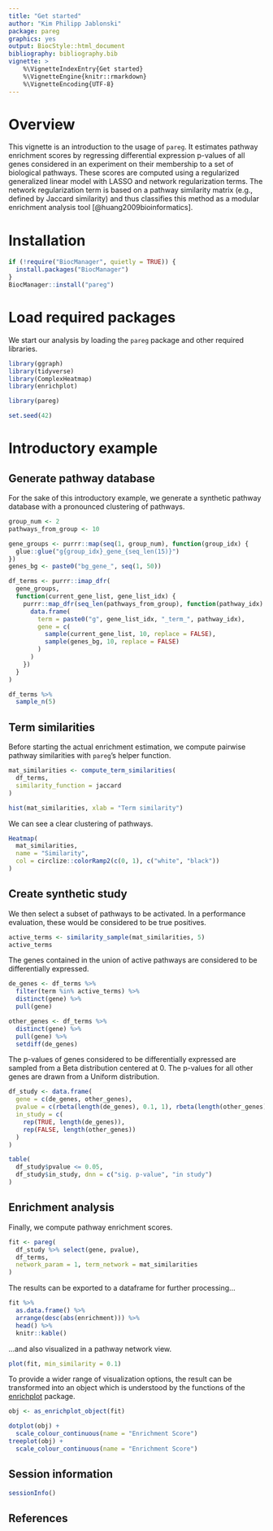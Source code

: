 ```yaml
---
title: "Get started"
author: "Kim Philipp Jablonski"
package: pareg
graphics: yes
output: BiocStyle::html_document
bibliography: bibliography.bib
vignette: >
    %\VignetteIndexEntry{Get started}
    %\VignetteEngine{knitr::rmarkdown}
    %\VignetteEncoding{UTF-8}
---
```


# Overview

This vignette is an introduction to the usage of `pareg`. It estimates pathway enrichment scores by regressing differential expression p-values of all genes considered in an experiment on their membership to a set of biological pathways. These scores are computed using a regularized generalized linear model with LASSO and network regularization terms. The network regularization term is based on a pathway similarity matrix (e.g., defined by Jaccard similarity) and thus classifies this method as a modular enrichment analysis tool [@huang2009bioinformatics].

# Installation

```r
if (!require("BiocManager", quietly = TRUE)) {
  install.packages("BiocManager")
}
BiocManager::install("pareg")
```

# Load required packages

We start our analysis by loading the `pareg` package and other required libraries.

```r
library(ggraph)
library(tidyverse)
library(ComplexHeatmap)
library(enrichplot)

library(pareg)

set.seed(42)
```

# Introductory example

## Generate pathway database

For the sake of this introductory example, we generate a synthetic pathway database with a pronounced clustering of pathways.

```r
group_num <- 2
pathways_from_group <- 10

gene_groups <- purrr::map(seq(1, group_num), function(group_idx) {
  glue::glue("g{group_idx}_gene_{seq_len(15)}")
})
genes_bg <- paste0("bg_gene_", seq(1, 50))

df_terms <- purrr::imap_dfr(
  gene_groups,
  function(current_gene_list, gene_list_idx) {
    purrr::map_dfr(seq_len(pathways_from_group), function(pathway_idx) {
      data.frame(
        term = paste0("g", gene_list_idx, "_term_", pathway_idx),
        gene = c(
          sample(current_gene_list, 10, replace = FALSE),
          sample(genes_bg, 10, replace = FALSE)
        )
      )
    })
  }
)

df_terms %>%
  sample_n(5)
```

## Term similarities

Before starting the actual enrichment estimation, we compute pairwise pathway similarities with `pareg`'s helper function.

```r
mat_similarities <- compute_term_similarities(
  df_terms,
  similarity_function = jaccard
)

hist(mat_similarities, xlab = "Term similarity")
```

We can see a clear clustering of pathways.

```r
Heatmap(
  mat_similarities,
  name = "Similarity",
  col = circlize::colorRamp2(c(0, 1), c("white", "black"))
)
```

## Create synthetic study

We then select a subset of pathways to be activated. In a performance evaluation, these would be considered to be true positives.

```r
active_terms <- similarity_sample(mat_similarities, 5)
active_terms
```

The genes contained in the union of active pathways are considered to be differentially expressed.

```r
de_genes <- df_terms %>%
  filter(term %in% active_terms) %>%
  distinct(gene) %>%
  pull(gene)

other_genes <- df_terms %>%
  distinct(gene) %>%
  pull(gene) %>%
  setdiff(de_genes)
```

The p-values of genes considered to be differentially expressed are sampled from a Beta distribution centered at $0$. The p-values for all other genes are drawn from a Uniform distribution.

```r
df_study <- data.frame(
  gene = c(de_genes, other_genes),
  pvalue = c(rbeta(length(de_genes), 0.1, 1), rbeta(length(other_genes), 1, 1)),
  in_study = c(
    rep(TRUE, length(de_genes)),
    rep(FALSE, length(other_genes))
  )
)

table(
  df_study$pvalue <= 0.05,
  df_study$in_study, dnn = c("sig. p-value", "in study")
)
```

## Enrichment analysis

Finally, we compute pathway enrichment scores.

```r
fit <- pareg(
  df_study %>% select(gene, pvalue),
  df_terms,
  network_param = 1, term_network = mat_similarities
)
```

The results can be exported to a dataframe for further processing...

```r
fit %>%
  as.data.frame() %>%
  arrange(desc(abs(enrichment))) %>%
  head() %>%
  knitr::kable()
```

...and also visualized in a pathway network view.

```r
plot(fit, min_similarity = 0.1)
```

To provide a wider range of visualization options, the result can be transformed into an object which is understood by the functions of the [enrichplot](https://github.com/YuLab-SMU/enrichplot) package.

```r
obj <- as_enrichplot_object(fit)

dotplot(obj) +
  scale_colour_continuous(name = "Enrichment Score")
treeplot(obj) +
  scale_colour_continuous(name = "Enrichment Score")
```

## Session information

```r
sessionInfo()
```

## References
